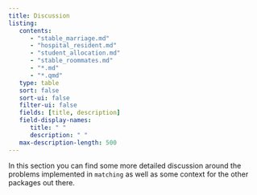 ```yaml
---
title: Discussion
listing:
   contents:
      - "stable_marriage.md"
      - "hospital_resident.md"
      - "student_allocation.md"
      - "stable_roommates.md"
      - "*.md"
      - "*.qmd"
   type: table
   sort: false
   sort-ui: false
   filter-ui: false
   fields: [title, description]
   field-display-names:
      title: " "
      description: " "
   max-description-length: 500
---
```


In this section you can find some more detailed discussion around the problems
implemented in `matching` as well as some context for the other packages out
there.

<br>